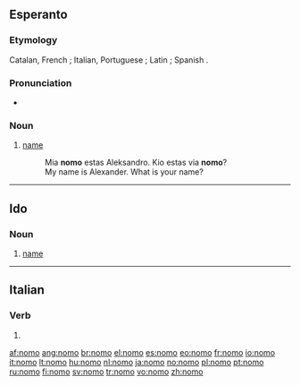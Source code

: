 {{also|nomò}}
==Esperanto==

===Etymology===
Catalan, French {{term|nom}}; Italian, Portuguese {{term|nome}}; Latin {{term|nomen}}; Spanish {{term|nombre}}.

===Pronunciation===
* {{IPA|/ˈnomo/|lang=eo}}

===Noun===
{{eo-noun}}

# [[name]]
#: Mia '''nomo''' estas Aleksandro. Kio estas via '''nomo'''?
#: My name is Alexander.  What is your name?

{{eo BRO|2}}

----

==Ido==

===Noun===
{{io-noun|nom}}

# [[name]]

----

==Italian==

===Verb===
{{infl|it|verb form}}

# {{form of|[[first-person|First-person]] [[singular]] [[present tense]]|nomare|lang=Italian}}

[[af:nomo]]
[[ang:nomo]]
[[br:nomo]]
[[el:nomo]]
[[es:nomo]]
[[eo:nomo]]
[[fr:nomo]]
[[io:nomo]]
[[it:nomo]]
[[lt:nomo]]
[[hu:nomo]]
[[nl:nomo]]
[[ja:nomo]]
[[no:nomo]]
[[pl:nomo]]
[[pt:nomo]]
[[ru:nomo]]
[[fi:nomo]]
[[sv:nomo]]
[[tr:nomo]]
[[vo:nomo]]
[[zh:nomo]]